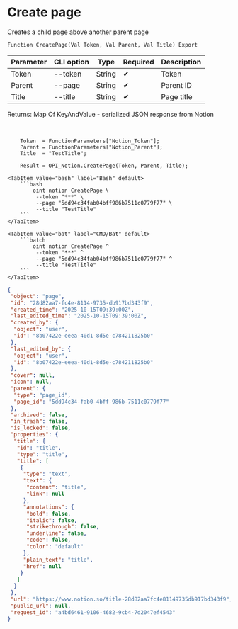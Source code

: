 ﻿---
sidebar_position: 1
description: Create page and other functions to work with Notion in the Open Integration Package, a free open-source integration library for 1C:Enterprise 8, OneScript and CLI
keywords: [1C, 1С, 1С:Enterprise, 1С:Enterprise 8.3, API, Integration, Services, Exchange, OneScript, CLI, Notion]
---


# Create page
 Creates a child page above another parent page



`Function CreatePage(Val Token, Val Parent, Val Title) Export`

  | Parameter | CLI option | Type | Required | Description |
  |-|-|-|-|-|
  | Token | --token | String | &#x2714; | Token |
  | Parent | --page | String | &#x2714; | Parent ID |
  | Title | --title | String | &#x2714; | Page title |

  
  Returns:  Map Of KeyAndValue - serialized JSON response from Notion

<br/>



```bsl title="1C:Enterprise/OneScript code example"
    Token  = FunctionParameters["Notion_Token"];
    Parent = FunctionParameters["Notion_Parent"];
    Title  = "TestTitle";

    Result = OPI_Notion.CreatePage(Token, Parent, Title);
```
 

 <Tabs>
  
    <TabItem value="bash" label="Bash" default>
        ```bash
            oint notion CreatePage \
             --token "***" \
             --page "5dd94c34fab04bff986b7511c0779f77" \
             --title "TestTitle"
        ```
    </TabItem>
  
    <TabItem value="bat" label="CMD/Bat" default>
        ```batch
            oint notion CreatePage ^
             --token "***" ^
             --page "5dd94c34fab04bff986b7511c0779f77" ^
             --title "TestTitle"
        ```
    </TabItem>
</Tabs>


```json title="Result"
{
 "object": "page",
 "id": "28d82aa7-fc4e-8114-9735-db917bd343f9",
 "created_time": "2025-10-15T09:39:00Z",
 "last_edited_time": "2025-10-15T09:39:00Z",
 "created_by": {
  "object": "user",
  "id": "8b07422e-eeea-40d1-8d5e-c784211825b0"
 },
 "last_edited_by": {
  "object": "user",
  "id": "8b07422e-eeea-40d1-8d5e-c784211825b0"
 },
 "cover": null,
 "icon": null,
 "parent": {
  "type": "page_id",
  "page_id": "5dd94c34-fab0-4bff-986b-7511c0779f77"
 },
 "archived": false,
 "in_trash": false,
 "is_locked": false,
 "properties": {
  "title": {
   "id": "title",
   "type": "title",
   "title": [
    {
     "type": "text",
     "text": {
      "content": "title",
      "link": null
     },
     "annotations": {
      "bold": false,
      "italic": false,
      "strikethrough": false,
      "underline": false,
      "code": false,
      "color": "default"
     },
     "plain_text": "title",
     "href": null
    }
   ]
  }
 },
 "url": "https://www.notion.so/title-28d82aa7fc4e81149735db917bd343f9",
 "public_url": null,
 "request_id": "a4bd6461-9106-4682-9cb4-7d2047ef4543"
}
```
